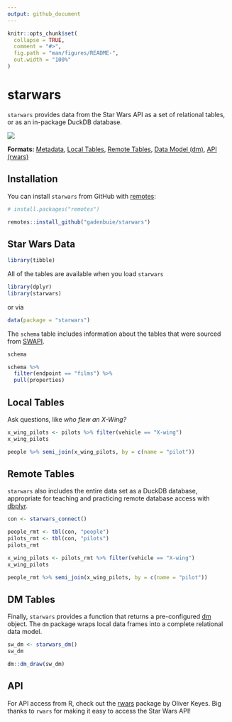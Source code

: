 ```yaml
---
output: github_document
---
```


<!-- README.md is generated from README.Rmd. Please edit that file -->

```r
knitr::opts_chunk$set(
  collapse = TRUE,
  comment = "#>",
  fig.path = "man/figures/README-",
  out.width = "100%"
)
```

[swapi]: https://swapi.dev
[rwars]: https://github.com/Ironholds/rwars
[dbplyr]: https://dbplyr.tidyverse.org/
[dm]: https://krlmlr.github.io/dm/

# starwars

<!-- badges: start -->
<!-- badges: end -->

`starwars` provides data from the Star Wars API as a set of relational tables, or as an in-package DuckDB database.

![](`r knitr::fig_chunk("starwars-data-model", "png")`)

**Formats:** 
[Metadata](#star-wars-data),
[Local Tables](#local-tables),
[Remote Tables](#remote-tables),
[Data Model (dm)](#dm-tables),
[API (rwars)](#api)

## Installation

You can install `starwars` from GitHub with [remotes](https://remotes.r-lib.org):

``` r
# install.packages("remotes")

remotes::install_github("gadenbuie/starwars")
```

## Star Wars Data

```r
library(tibble)
```

All of the tables are available when you load `starwars`

```r
library(dplyr)
library(starwars)
```

or via

```r
data(package = "starwars")
```

The `schema` table includes information about the tables that were sourced from [SWAPI].

```r
schema
```

```r
schema %>% 
  filter(endpoint == "films") %>% 
  pull(properties)
```

## Local Tables

Ask questions, like _who flew an X-Wing?_

```r
x_wing_pilots <- pilots %>% filter(vehicle == "X-wing")
x_wing_pilots

people %>% semi_join(x_wing_pilots, by = c(name = "pilot"))
```

## Remote Tables

`starwars` also includes the entire data set as a DuckDB database,
appropriate for teaching and practicing remote database access with [dbplyr].

```r
con <- starwars_connect()

people_rmt <- tbl(con, "people")
pilots_rmt <- tbl(con, "pilots")
pilots_rmt

x_wing_pilots <- pilots_rmt %>% filter(vehicle == "X-wing")
x_wing_pilots

people_rmt %>% semi_join(x_wing_pilots, by = c(name = "pilot"))
```

## DM Tables

Finally, `starwars` provides a function that returns a pre-configured [dm] object.
The `dm` package wraps local data frames into a complete relational data model.

```r
sw_dm <- starwars_dm()
sw_dm
```

```r
dm::dm_draw(sw_dm)
```

## API

For API access from R, check out the [rwars] package by Oliver Keyes.
Big thanks to `rwars` for making it easy to access the Star Wars API!
